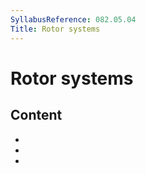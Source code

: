 ```yaml
---
SyllabusReference: 082.05.04
Title: Rotor systems
---
```


# Rotor systems

## Content

- <Link href="082.05.04.01" />
- <Link href="082.05.04.02" />
- <Link href="082.05.04.03" />